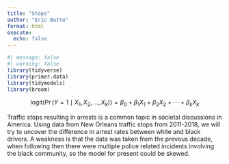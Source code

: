 ```yaml
---
title: "Stops"
author: "Eric Butte"
format: html
execute: 
  echo: false
---
```



```r
#| message: false
#| warning: false
library(tidyverse)
library(primer.data)
library(tidymodels)
library(broom)
```

$$
\text{logit}(\Pr(Y = 1 \mid X_1, X_2, \ldots, X_k)) = \beta_0 + \beta_1 X_1 + \beta_2 X_2 + \cdots + \beta_k X_k
$$



Traffic stops resulting in arrests is a common topic in societal discussions in America. Using data from New Orleans traffic stops from 2011-2018, we will try to uncover the difference in arrest rates between white and black drivers. A weakness is that the data was taken from the prevous decade, when following then there were multiple police related incidents involving the black community, so the model for present could be skewed. 
